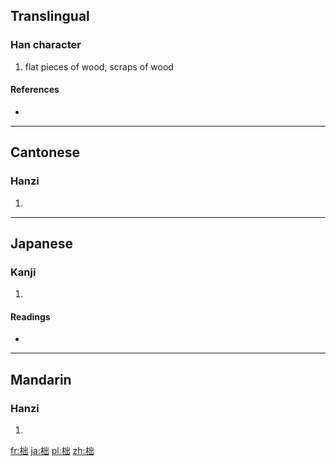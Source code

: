 ==Translingual==

===Han character===
{{Han char|rn=75|rad=木|as=05|sn=9|four=4297<sub>2</sub>|canj=木山山 (DUU)}}

# flat pieces of wood, scraps of wood

====References====
* {{Han ref|kx=0520.210|dkj=14657|dj=0908.160|hdz=21190.040|uh=67EE|ud=26606|bh=CF4F|bd=53071}}

----

==Cantonese==

===Hanzi===
{{yue-hanzi|jyut=|y=deut1}}

# {{defn|Cantonese|sort=木05}}

----

==Japanese==

===Kanji===
{{ja-kanji|grade=|rs=木05}}

# {{defn|Japanese|sort=木05}}

====Readings====
* {{ja-readings|on=[[とつ]] (totsu), [[じゅつ]] (jutsu), [[だつ]] (datsu)|kun=[[きりはし]] (kirihashi)}}

----

==Mandarin==

===Hanzi===
{{cmn-hanzi|pin=[[duò]] ([[duo4]])|wg=to<sup>4</sup>}}

# {{defn|Mandarin|sort=木05}}

[[fr:柮]]
[[ja:柮]]
[[pl:柮]]
[[zh:柮]]